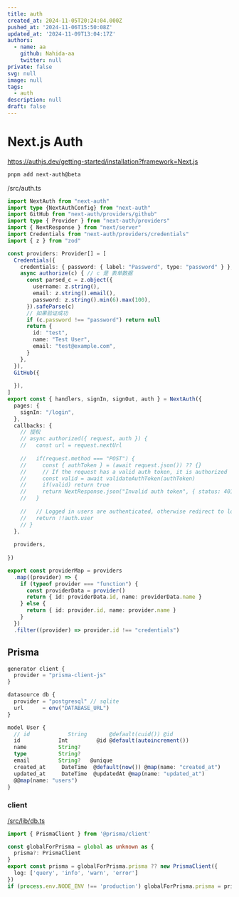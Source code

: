 ```yaml
---
title: auth
created_at: 2024-11-05T20:24:04.000Z
pushed_at: '2024-11-06T15:50:08Z'
updated_at: '2024-11-09T13:04:17Z'
authors:
  - name: aa
    github: Nahida-aa
    twitter: null
private: false
svg: null
image: null
tags:
  - auth
description: null
draft: false
---
```

# Next.js Auth
https://authjs.dev/getting-started/installation?framework=Next.js
```sh
pnpm add next-auth@beta
```
/src/auth.ts
```ts name="src/auth.ts"
import NextAuth from "next-auth"
import type {NextAuthConfig} from "next-auth"
import GitHub from "next-auth/providers/github"
import type { Provider } from "next-auth/providers"
import { NextResponse } from "next/server"
import Credentials from "next-auth/providers/credentials"
import { z } from "zod"

const providers: Provider[] = [
  Credentials({
    credentials: { password: { label: "Password", type: "password" } },
    async authorize(c) { // c 是 表单数据
      const parsed_c = z.object({
        username: z.string(),
        email: z.string().email(),
        password: z.string().min(6).max(100),
      }).safeParse(c)
      // 如果验证成功
      if (c.password !== "password") return null
      return {
        id: "test",
        name: "Test User",
        email: "test@example.com",
      }
    },
  }),
  GitHub({    
    
  }),
]
export const { handlers, signIn, signOut, auth } = NextAuth({
  pages: {
    signIn: "/login",
  },
  callbacks: {
    // 授权
    // async authorized({ request, auth }) {
    //   const url = request.nextUrl
    
    //   if(request.method === "POST") {
    //     const { authToken } = (await request.json()) ?? {}
    //     // If the request has a valid auth token, it is authorized
    //     const valid = await validateAuthToken(authToken)
    //     if(valid) return true
    //     return NextResponse.json("Invalid auth token", { status: 401 })
    //   }
    
    //   // Logged in users are authenticated, otherwise redirect to login page
    //   return !!auth.user
    // }
  },
  
  providers,
  
})

export const providerMap = providers
  .map((provider) => {
    if (typeof provider === "function") {
      const providerData = provider()
      return { id: providerData.id, name: providerData.name }
    } else {
      return { id: provider.id, name: provider.name }
    }
  })
  .filter((provider) => provider.id !== "credentials")
```

## Prisma
```ts name="prisma/schema.prisma"
generator client {
  provider = "prisma-client-js"
}

datasource db {
  provider = "postgresql" // sqlite
  url      = env("DATABASE_URL")
}

model User {
  // id            String       @default(cuid()) @id
  id            Int         @id @default(autoincrement())
  name          String?
  type          String?
  email         String?   @unique
  created_at     DateTime  @default(now()) @map(name: "created_at")
  updated_at     DateTime  @updatedAt @map(name: "updated_at")
  @@map(name: "users")
}
```
### client

[/src/lib/db.ts](/src/lib/db.ts)
```ts name="src/lib/db.ts"
import { PrismaClient } from '@prisma/client'

const globalForPrisma = global as unknown as {
  prisma?: PrismaClient
}
export const prisma = globalForPrisma.prisma ?? new PrismaClient({
  log: ['query', 'info', 'warn', 'error']
})
if (process.env.NODE_ENV !== 'production') globalForPrisma.prisma = prisma
```
